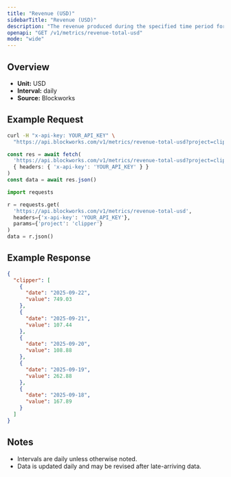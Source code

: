 ```yaml
---
title: "Revenue (USD)"
sidebarTitle: "Revenue (USD)"
description: "The revenue produced during the specified time period for given project."
openapi: "GET /v1/metrics/revenue-total-usd"
mode: "wide"
---
```


## Overview

- **Unit:** USD
- **Interval:** daily
- **Source:** Blockworks

## Example Request

<CodeGroup>

```bash cURL
curl -H "x-api-key: YOUR_API_KEY" \
  "https://api.blockworks.com/v1/metrics/revenue-total-usd?project=clipper"
```

```typescript TypeScript
const res = await fetch(
  'https://api.blockworks.com/v1/metrics/revenue-total-usd?project=clipper',
  { headers: { 'x-api-key': 'YOUR_API_KEY' } }
)
const data = await res.json()
```

```python Python
import requests

r = requests.get(
  'https://api.blockworks.com/v1/metrics/revenue-total-usd',
  headers={'x-api-key': 'YOUR_API_KEY'},
  params={'project': 'clipper'}
)
data = r.json()
```

</CodeGroup>

## Example Response

```json
{
  "clipper": [
    {
      "date": "2025-09-22",
      "value": 749.03
    },
    {
      "date": "2025-09-21",
      "value": 107.44
    },
    {
      "date": "2025-09-20",
      "value": 108.88
    },
    {
      "date": "2025-09-19",
      "value": 262.88
    },
    {
      "date": "2025-09-18",
      "value": 167.89
    }
  ]
}
```

## Notes
- Intervals are daily unless otherwise noted.
- Data is updated daily and may be revised after late-arriving data.